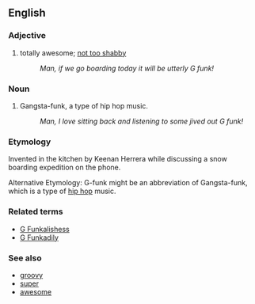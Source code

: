 ==English==

===Adjective===
# totally awesome; [[not too shabby]]
#:''Man, if we go boarding today it will be utterly G funk!''

===Noun===
# {{abbreviation}} Gangsta-funk, a type of hip hop music.
#:''Man, I love sitting back and listening to some jived out G funk!''

===Etymology===
Invented in the kitchen by Keenan Herrera while discussing a snow boarding expedition on the phone.

Alternative Etymology:  G-funk might be an abbreviation of Gangsta-funk, which is a type of [[hip hop]] music.

===Related terms===
*[[G Funkalishess]]
*[[G Funkadily]]

===See also===
*[[groovy]]
*[[super]]
*[[awesome]]